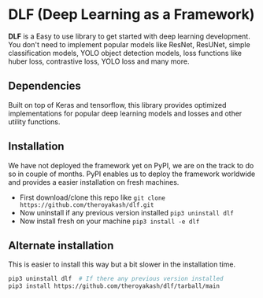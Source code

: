 # DLF (Deep Learning as a Framework)

**DLF** is a Easy to use library to get started with deep learning development. You don't need to implement popular models like ResNet, ResUNet, simple classification models, YOLO object detection models, loss functions like huber loss, contrastive loss, YOLO loss and many more.  

## Dependencies
Built on top of Keras and tensorflow, this library provides optimized implementations for popular deep learning models and losses and other utility functions.

## Installation

<Callout emoji="⚠️">
  We have not deployed the framework yet on PyPI, we are on the track to do so in couple of months. PyPI enables us to deploy the framework worldwide and provides a easier installation on fresh machines.
</Callout>

- First download/clone this repo like `git clone https://github.com/theroyakash/dlf.git`
- Now uninstall if any previous version installed `pip3 uninstall dlf`
- Now install fresh on your machine `pip3 install -e dlf`

## Alternate installation
This is easier to install this way but a bit slower in the installation time.

```bash highlight=2
pip3 uninstall dlf  # If there any previous version installed
pip3 install https://github.com/theroyakash/dlf/tarball/main
```